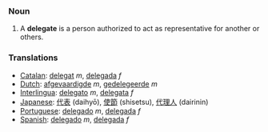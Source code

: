 ===Noun===

#A '''delegate''' is a person authorized to act as representative for another or others.

===Translations===
*[[Catalan]]: [[delegat]] ''m'', [[delegada]] ''f''
*[[Dutch]]: [[afgevaardigde]] ''m'', [[gedelegeerde]] ''m''
*[[Interlingua]]: [[delegato]] ''m'', [[delegata]] ''f''
*[[Japanese]]: [[代表]] (daihyō), [[使節]] (shisetsu), [[代理人]] (dairinin)
*[[Portuguese]]: [[delegado]] ''m'', [[delegada]] ''f''
*[[Spanish]]: [[delegado]] ''m'', [[delegada]] ''f''